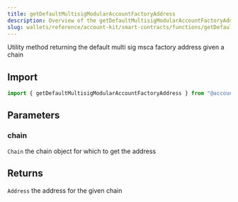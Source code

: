 ```yaml
---
title: getDefaultMultisigModularAccountFactoryAddress
description: Overview of the getDefaultMultisigModularAccountFactoryAddress method
slug: wallets/reference/account-kit/smart-contracts/functions/getDefaultMultisigModularAccountFactoryAddress
---
```




Utility method returning the default multi sig msca factory address given a chain

## Import

```ts
import { getDefaultMultisigModularAccountFactoryAddress } from "@account-kit/smart-contracts";
```

## Parameters

### chain

`Chain`
the chain object for which to get the address

## Returns

`Address`
the address for the given chain
